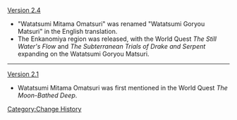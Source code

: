 [[Version 2.4]]
* "Watatsumi Mitama Omatsuri" was renamed "Watatsumi Goryou Matsuri" in the English translation.
* The Enkanomiya region was released, with the World Quest ''The Still Water's Flow'' and ''The Subterranean Trials of Drake and Serpent'' expanding on the Watatsumi Goryou Matsuri.
----
[[Version 2.1]]
* Watatsumi Mitama Omatsuri was first mentioned in the World Quest ''The Moon-Bathed Deep''.
<noinclude>[[Category:Change History]]</noinclude>